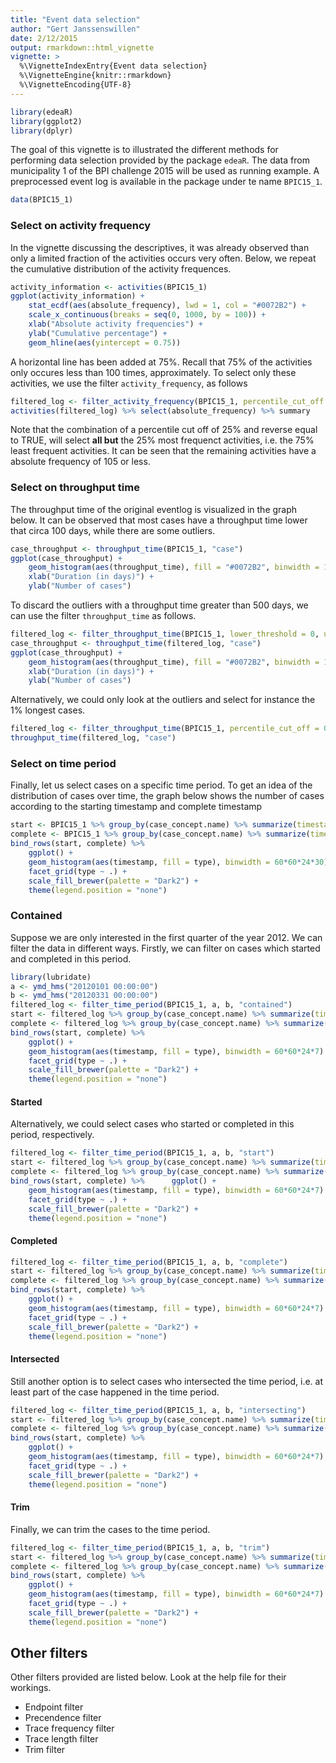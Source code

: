 ```yaml
---
title: "Event data selection"
author: "Gert Janssenswillen"
date: 2/12/2015
output: rmarkdown::html_vignette
vignette: >
  %\VignetteIndexEntry{Event data selection}
  %\VignetteEngine{knitr::rmarkdown}
  %\VignetteEncoding{UTF-8}
---
```

```r
library(edeaR)
library(ggplot2)
library(dplyr)
```

The goal of this vignette is to illustrated the different methods for performing data selection provided by the package `edeaR`. The data from municipality 1 of the BPI challenge 2015 will be used as running example. A preprocessed event log is available in the package under te name `BPIC15_1`.

```r
data(BPIC15_1)
```

### Select on activity frequency

In the vignette discussing the descriptives, it was already observed than only a limited fraction of the activities occurs very often. Below, we repeat the cumulative distribution of the activity frequences.

```r
activity_information <- activities(BPIC15_1)
ggplot(activity_information) +
	stat_ecdf(aes(absolute_frequency), lwd = 1, col = "#0072B2") + 
	scale_x_continuous(breaks = seq(0, 1000, by = 100)) + 
	xlab("Absolute activity frequencies") +
	ylab("Cumulative percentage") +
	geom_hline(aes(yintercept = 0.75))
```

A horizontal line has been added at 75\%. Recall that 75% of the activities only occures less than 100 times, approximately. To select only these activities, we use the filter `activity_frequency`, as follows

```r
filtered_log <- filter_activity_frequency(BPIC15_1, percentile_cut_off = 0.25, reverse = T)
activities(filtered_log) %>% select(absolute_frequency) %>% summary
```

Note that the combination of a percentile cut off of 25\% and reverse equal to TRUE, will select __all but__ the 25\% most frequenct activities, i.e. the 75% least frequent activities. It can be seen that the remaining activities have a absolute frequency of 105 or less.

### Select on throughput time

The throughput time of the original eventlog is visualized in the graph below. It can be observed that most cases have a throughput time lower that circa 100 days, while there are some outliers.

```r
case_throughput <- throughput_time(BPIC15_1, "case")
ggplot(case_throughput) +
	geom_histogram(aes(throughput_time), fill = "#0072B2", binwidth = 10) +
	xlab("Duration (in days)") +
	ylab("Number of cases")
```

To discard the outliers with a throughput time greater than 500 days, we can use the filter `throughput_time` as follows. 

```r
filtered_log <- filter_throughput_time(BPIC15_1, lower_threshold = 0, upper_threshold = 500)
case_throughput <- throughput_time(filtered_log, "case")
ggplot(case_throughput) +
	geom_histogram(aes(throughput_time), fill = "#0072B2", binwidth = 10) +
	xlab("Duration (in days)") +
	ylab("Number of cases")
```

Alternatively, we could only look at the outliers and select for instance the 1\% longest cases. 

```r
filtered_log <- filter_throughput_time(BPIC15_1, percentile_cut_off = 0.99, reverse = T)
throughput_time(filtered_log, "case")
```

### Select on time period

Finally, let us select cases on a specific time period. To get an idea of the distribution of cases over time, the graph below shows the number of cases according to the starting timestamp and complete timestamp

```r
start <- BPIC15_1 %>% group_by(case_concept.name) %>% summarize(timestamp = min(event_time.timestamp)) %>% mutate(type = "start")
complete <- BPIC15_1 %>% group_by(case_concept.name) %>% summarize(timestamp = max(event_time.timestamp)) %>% mutate(type = "end")
bind_rows(start, complete) %>% 
	ggplot() +
	geom_histogram(aes(timestamp, fill = type), binwidth = 60*60*24*30) +
	facet_grid(type ~ .) +
	scale_fill_brewer(palette = "Dark2") +
	theme(legend.position = "none")
```

### Contained

Suppose we are only interested in the first quarter of the year 2012. We can filter the data in different ways. Firstly, we can filter on cases which started and completed in this period.

```r
library(lubridate)
a <- ymd_hms("20120101 00:00:00")
b <- ymd_hms("20120331 00:00:00")
filtered_log <- filter_time_period(BPIC15_1, a, b, "contained")
start <- filtered_log %>% group_by(case_concept.name) %>% summarize(timestamp = min(event_time.timestamp)) %>% mutate(type = "start")
complete <- filtered_log %>% group_by(case_concept.name) %>% summarize(timestamp = max(event_time.timestamp)) %>% mutate(type = "end")
bind_rows(start, complete) %>% 	
	ggplot() +
	geom_histogram(aes(timestamp, fill = type), binwidth = 60*60*24*7) +
	facet_grid(type ~ .) +
	scale_fill_brewer(palette = "Dark2") +
	theme(legend.position = "none")
```

#### Started

Alternatively, we could select cases who started or completed in this period, respectively.

```r
filtered_log <- filter_time_period(BPIC15_1, a, b, "start")
start <- filtered_log %>% group_by(case_concept.name) %>% summarize(timestamp = min(event_time.timestamp)) %>% mutate(type = "start")
complete <- filtered_log %>% group_by(case_concept.name) %>% summarize(timestamp = max(event_time.timestamp)) %>% mutate(type = "end")
bind_rows(start, complete) %>% 		ggplot() +
	geom_histogram(aes(timestamp, fill = type), binwidth = 60*60*24*7) +
	facet_grid(type ~ .) +
	scale_fill_brewer(palette = "Dark2") +
	theme(legend.position = "none")
```

#### Completed
```r
filtered_log <- filter_time_period(BPIC15_1, a, b, "complete")
start <- filtered_log %>% group_by(case_concept.name) %>% summarize(timestamp = min(event_time.timestamp)) %>% mutate(type = "start")
complete <- filtered_log %>% group_by(case_concept.name) %>% summarize(timestamp = max(event_time.timestamp)) %>% mutate(type = "end")
bind_rows(start, complete) %>% 	
	ggplot() +
	geom_histogram(aes(timestamp, fill = type), binwidth = 60*60*24*7) +
	facet_grid(type ~ .) +
	scale_fill_brewer(palette = "Dark2") +
	theme(legend.position = "none")
```


#### Intersected

Still another option is to select cases who intersected the time period, i.e. at least part of the case happened in the time period.

```r
filtered_log <- filter_time_period(BPIC15_1, a, b, "intersecting")
start <- filtered_log %>% group_by(case_concept.name) %>% summarize(timestamp = min(event_time.timestamp)) %>% mutate(type = "start")
complete <- filtered_log %>% group_by(case_concept.name) %>% summarize(timestamp = max(event_time.timestamp)) %>% mutate(type = "end")
bind_rows(start, complete) %>%
	ggplot() +
	geom_histogram(aes(timestamp, fill = type), binwidth = 60*60*24*7) +
	facet_grid(type ~ .) +
	scale_fill_brewer(palette = "Dark2") +
	theme(legend.position = "none")
```

#### Trim

Finally, we can trim the cases to the time period.

```r
filtered_log <- filter_time_period(BPIC15_1, a, b, "trim")
start <- filtered_log %>% group_by(case_concept.name) %>% summarize(timestamp = min(event_time.timestamp)) %>% mutate(type = "start")
complete <- filtered_log %>% group_by(case_concept.name) %>% summarize(timestamp = max(event_time.timestamp)) %>% mutate(type = "end")
bind_rows(start, complete) %>%
	ggplot() +
	geom_histogram(aes(timestamp, fill = type), binwidth = 60*60*24*7) +
	facet_grid(type ~ .) +
	scale_fill_brewer(palette = "Dark2") +
	theme(legend.position = "none")
```

## Other filters

Other filters provided are listed below. Look at the help file for their workings.

*	Endpoint filter
*	Precendence filter
*	Trace frequency filter
*	Trace length filter
*	Trim filter




